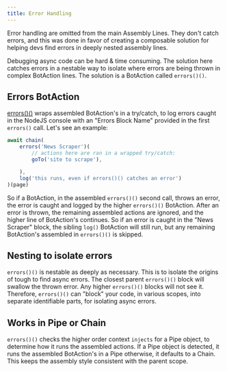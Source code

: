 ---
title: Error Handling
---

Error handling are omitted from the main Assembly Lines. They don't catch errors, and this was done in favor of creating a composable solution for helping devs find errors in deeply nested assembly lines.

Debugging async code can be hard & time consuming. The solution here catches errors in a nestable way to isolate where errors are being thrown in complex BotAction lines. The solution is a BotAction called `errors()()`.

## Errors BotAction

[errors()()](/api/errors#errors) wraps assembled BotAction's in a try/catch, to log errors caught in the NodeJS console with an "Errors Block Name" provided in the first `errors()` call. Let's see an example:

```typescript
await chain(
    errors('News Scraper')(
        // actions here are ran in a wrapped try/catch:
        goTo('site to scrape'),

    ),
    log('this runs, even if errors()() catches an error')
)(page)
```
So if a BotAction, in the assembled `errors()()` second call, throws an error, the error is caught and logged by the higher `errors()()` BotAction. After an error is thrown, the remaining assembled actions are ignored, and the higher line of BotAction's continues. So if an error is caught in the "News Scraper" block, the sibling `log()` BotAction will still run, but any remaining BotAction's assembled in `errors()()` is skipped.

## Nesting to isolate errors
`errors()()` is nestable as deeply as necessary. This is to isolate the origins of tough to find async errors. The closest parent `errors()()` block will swallow the thrown error. Any higher `errors()()` blocks will not see it. Therefore, `errors()()` can "block" your code, in various scopes, into separate identifiable parts, for isolating async errors.

## Works in Pipe or Chain

`errors()()` checks the higher order context `injects` for a Pipe object, to determine how it runs the assembled actions. If a Pipe object is detected, it runs the assembled BotAction's in a Pipe otherwise, it defaults to a Chain. This keeps the assembly style consistent with the parent scope.